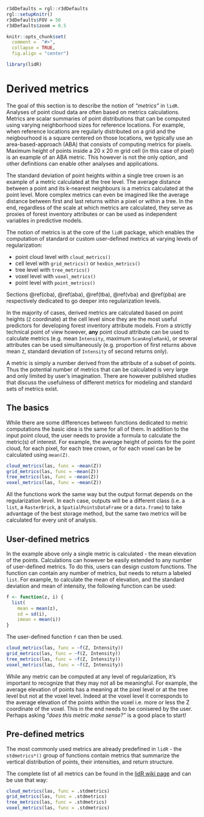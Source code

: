 ```r
r3dDefaults = rgl::r3dDefaults
rgl::setupKnitr()
r3dDefaults$FOV = 50
r3dDefaults$zoom = 0.5

knitr::opts_chunk$set(
  comment =  "#>", 
  collapse = TRUE,
  fig.align = "center")

library(lidR)
```


# Derived metrics {#metrics}

The goal of this section is to describe the notion of _"metrics"_ in `lidR`. Analyses of point cloud data are often based on metrics calculations. Metrics are scalar summaries of point distributions that can be computed using varying neighborhood sizes for reference locations. For example, when reference locations are regularly distributed on a grid and the neigbourhood is a square centered on those locations, we typically use an area-based-approach (ABA) that consists of computing metrics for pixels. Maximum height of points inside a 20 x 20 m grid cell (in this case of pixel) is an example of an ABA metric. This however is not the only option, and other definitions can enable other analyses and applications.

The standard deviation of point heights within a single tree crown is an example of a metric calculated at the tree level. The average distance between a point and its k-nearest neighbours is a metrics calculated at the point level. More complex metrics can even be imagined like the average distance between first and last returns within a pixel or within a tree. In the end, regardless of the scale at which metrics are calculated, they serve as proxies of forest inventory attributes or can be used as independent variables in predictive models.

The notion of metrics is at the core of the `lidR` package, which enables the computation of standard or custom user-defined metrics at varying levels of regularization:

- point cloud level with `cloud_metrics()`
- cell level with `grid_metrics()` or `hexbin_metrics()`
- tree level with `tree_metrics()`
- voxel level with `voxel_metrics()`
- point level with `point_metrics()`

Sections \@ref(cba), \@ref(aba), \@ref(tba), \@ref(vba) and \@ref(pba) are respectively dedicated to go deeper into regularization levels.
 
In the majority of cases, derived metrics are calculated based on point heights (`Z` coordinate) at the cell level since they are the most useful predictors for developing forest inventory attribute models. From a strictly technical point of view however, **any** point cloud attribute can be used to calculate metrics (e.g. mean `Intensity`, maximum `ScanAngleRank`), or several attributes can be used simultaneously (e.g. proportion of first returns above mean `Z`, standard deviation of `Intensity` of second returns only).

A metric is simply a number derived from the attribute of a subset of points. Thus the potential number of metrics that can be calculated is very large and only limited by user's imagination. There are however published studies that discuss the usefulness of different metrics for modeling and standard sets of metrics exist.

## The basics

While there are some differences between functions dedicated to metric computations the basic idea is the same for all of them. In addition to the input point cloud, the user needs to provide a formula to calculate the metric(s) of interest. For example, the average height of points for the point cloud, for each pixel, for each tree crown, or for each voxel can be be calculated using `mean(Z)`.

```r
cloud_metrics(las, func = ~mean(Z))
grid_metrics(las, func = ~mean(Z))
tree_metrics(las, func = ~mean(Z))
voxel_metrics(las, func = ~mean(Z))
```

All the functions work the same way but the output format depends on the regularization level. In each case, outputs will be a different class (i.e. a `list`, a `RasterBrick`, a `SpatialPointsDataFrame` or a `data.frame`) to take advantage of the best storage method, but the same two metrics will be calculated for every unit of analysis. 

## User-defined metrics

In the example above only a single metric is calculated - the mean elevation of the points. Calculations can however be easily extended to any number of user-defined metrics. To do this, users can design custom functions. The function can contain any number of metrics, but needs to return a labeled `list`. For example, to calculate the mean of elevation, and the standard deviation and mean of intensity, the following function can be used:

```r
f <- function(z, i) {
  list(
    mean = mean(z), 
    sd = sd(i),
    imean = mean(i))
}
```

The user-defined function `f` can then be used.

```r
cloud_metrics(las, func = ~f(Z, Intensity))
grid_metrics(las, func = ~f(Z, Intensity))
tree_metrics(las, func = ~f(Z, Intensity))
voxel_metrics(las, func = ~f(Z, Intensity))
```

While any metric can be computed at any level of regularization, it's important to recognize that they may not all be meaningful. For example, the average elevation of points has a meaning at the pixel level or at the tree level but not at the voxel level. Indeed at the voxel level it corresponds to the average elevation of the points within the voxel i.e. more or less the Z coordinate of the voxel. This in the end needs to be conisered by the user. Perhaps asking _"does this metric make sense?"_ is a good place to start!

## Pre-defined metrics

The most commonly used metrics are already predefined in `lidR` - the `stdmetrics*()` group of functions contain metrics that summarize the vertical distribution of points, their intensities, and return structure. 

The complete list of all metrics can be found in the [lidR wiki page](https://github.com/Jean-Romain/lidR/wiki/stdmetrics) and can be use that way:

```r
cloud_metrics(las, func = .stdmetrics)
grid_metrics(las, func = .stdmetrics)
tree_metrics(las, func = .stdmetrics)
voxel_metrics(las, func = .stdmetrics)
```
